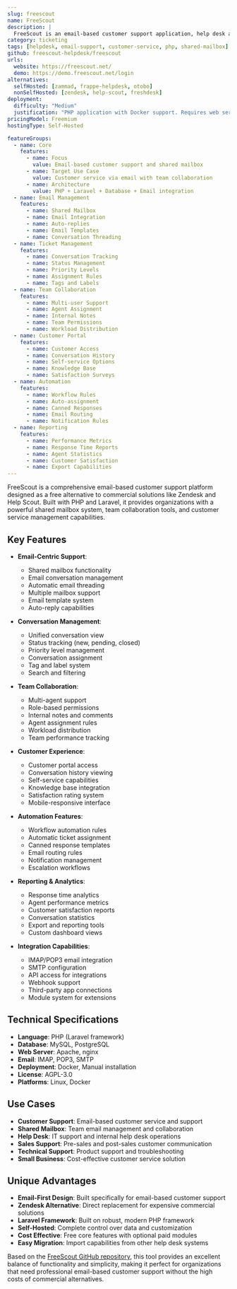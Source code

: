 ```yaml
---
slug: freescout
name: FreeScout
description: |
  FreeScout is an email-based customer support application, help desk and shared mailbox solution. It serves as a free alternative to Zendesk and Help Scout, providing comprehensive customer support management with email integration and team collaboration features.
category: ticketing
tags: [helpdesk, email-support, customer-service, php, shared-mailbox]
github: freescout-helpdesk/freescout
urls:
  website: https://freescout.net/
  demo: https://demo.freescout.net/login
alternatives:
  selfHosted: [zammad, frappe-helpdesk, otobo]
  nonSelfHosted: [zendesk, help-scout, freshdesk]
deployment:
  difficulty: "Medium"
  justification: "PHP application with Docker support. Requires web server setup, database configuration, and email server integration."
pricingModel: Freemium
hostingType: Self-Hosted

featureGroups:
  - name: Core
    features:
      - name: Focus
        value: Email-based customer support and shared mailbox
      - name: Target Use Case
        value: Customer service via email with team collaboration
      - name: Architecture
        value: PHP + Laravel + Database + Email integration
  - name: Email Management
    features:
      - name: Shared Mailbox
      - name: Email Integration
      - name: Auto-replies
      - name: Email Templates
      - name: Conversation Threading
  - name: Ticket Management
    features:
      - name: Conversation Tracking
      - name: Status Management
      - name: Priority Levels
      - name: Assignment Rules
      - name: Tags and Labels
  - name: Team Collaboration
    features:
      - name: Multi-user Support
      - name: Agent Assignment
      - name: Internal Notes
      - name: Team Permissions
      - name: Workload Distribution
  - name: Customer Portal
    features:
      - name: Customer Access
      - name: Conversation History
      - name: Self-service Options
      - name: Knowledge Base
      - name: Satisfaction Surveys
  - name: Automation
    features:
      - name: Workflow Rules
      - name: Auto-assignment
      - name: Canned Responses
      - name: Email Routing
      - name: Notification Rules
  - name: Reporting
    features:
      - name: Performance Metrics
      - name: Response Time Reports
      - name: Agent Statistics
      - name: Customer Satisfaction
      - name: Export Capabilities
---
```


FreeScout is a comprehensive email-based customer support platform designed as a free alternative to commercial solutions like Zendesk and Help Scout. Built with PHP and Laravel, it provides organizations with a powerful shared mailbox system, team collaboration tools, and customer service management capabilities.

## Key Features

- **Email-Centric Support**:

  - Shared mailbox functionality
  - Email conversation management
  - Automatic email threading
  - Multiple mailbox support
  - Email template system
  - Auto-reply capabilities

- **Conversation Management**:

  - Unified conversation view
  - Status tracking (new, pending, closed)
  - Priority level management
  - Conversation assignment
  - Tag and label system
  - Search and filtering

- **Team Collaboration**:

  - Multi-agent support
  - Role-based permissions
  - Internal notes and comments
  - Agent assignment rules
  - Workload distribution
  - Team performance tracking

- **Customer Experience**:

  - Customer portal access
  - Conversation history viewing
  - Self-service capabilities
  - Knowledge base integration
  - Satisfaction rating system
  - Mobile-responsive interface

- **Automation Features**:

  - Workflow automation rules
  - Automatic ticket assignment
  - Canned response templates
  - Email routing rules
  - Notification management
  - Escalation workflows

- **Reporting & Analytics**:

  - Response time analytics
  - Agent performance metrics
  - Customer satisfaction reports
  - Conversation statistics
  - Export and reporting tools
  - Custom dashboard views

- **Integration Capabilities**:
  - IMAP/POP3 email integration
  - SMTP configuration
  - API access for integrations
  - Webhook support
  - Third-party app connections
  - Module system for extensions

## Technical Specifications

- **Language**: PHP (Laravel framework)
- **Database**: MySQL, PostgreSQL
- **Web Server**: Apache, nginx
- **Email**: IMAP, POP3, SMTP
- **Deployment**: Docker, Manual installation
- **License**: AGPL-3.0
- **Platforms**: Linux, Docker

## Use Cases

- **Customer Support**: Email-based customer service and support
- **Shared Mailbox**: Team email management and collaboration
- **Help Desk**: IT support and internal help desk operations
- **Sales Support**: Pre-sales and post-sales customer communication
- **Technical Support**: Product support and troubleshooting
- **Small Business**: Cost-effective customer service solution

## Unique Advantages

- **Email-First Design**: Built specifically for email-based customer support
- **Zendesk Alternative**: Direct replacement for expensive commercial solutions
- **Laravel Framework**: Built on robust, modern PHP framework
- **Self-Hosted**: Complete control over data and customization
- **Cost Effective**: Free core features with optional paid modules
- **Easy Migration**: Import capabilities from other help desk systems

Based on the [FreeScout GitHub repository](https://github.com/freescout-helpdesk/freescout), this tool provides an excellent balance of functionality and simplicity, making it perfect for organizations that need professional email-based customer support without the high costs of commercial alternatives.
